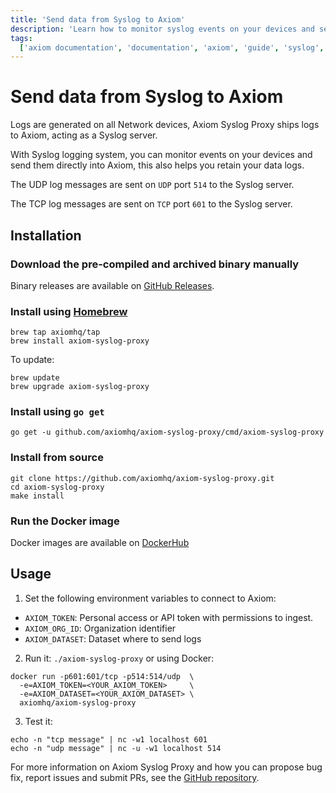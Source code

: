 ```yaml
---
title: 'Send data from Syslog to Axiom'
description: 'Learn how to monitor syslog events on your devices and send them directly into Axiom'
tags:
  ['axiom documentation', 'documentation', 'axiom', 'guide', 'syslog', 'syslog logs', 'tcp', 'udp', 'docker']
---
```


# Send data from Syslog to Axiom

Logs are generated on all Network devices, Axiom Syslog Proxy ships logs to Axiom, acting as a Syslog server.

With Syslog logging system, you can monitor events on your devices and send them directly into Axiom, this also helps you retain your data logs.

The UDP log messages are sent on `UDP` port `514` to the Syslog server.

The TCP log messages are sent on `TCP` port `601` to the Syslog server.

## Installation

### Download the pre-compiled and archived binary manually

Binary releases are available on [GitHub Releases](https://github.com/axiomhq/axiom-syslog-proxy/releases/latest).

### Install using [Homebrew](https://brew.sh)

```shell
brew tap axiomhq/tap
brew install axiom-syslog-proxy
```

To update:

```shell
brew update
brew upgrade axiom-syslog-proxy
```

### Install using `go get`

```shell
go get -u github.com/axiomhq/axiom-syslog-proxy/cmd/axiom-syslog-proxy
```

### Install from source

```shell
git clone https://github.com/axiomhq/axiom-syslog-proxy.git
cd axiom-syslog-proxy
make install
```

### Run the Docker image

Docker images are available on [DockerHub](https://hub.docker.com/r/axiomhq/axiom-syslog-proxy/tags)

## Usage

1. Set the following environment variables to connect to Axiom:

* `AXIOM_TOKEN`: Personal access or API token with permissions to ingest.
* `AXIOM_ORG_ID`: Organization identifier
* `AXIOM_DATASET`: Dataset where to send logs

2. Run it: `./axiom-syslog-proxy` or using Docker:

```shell
docker run -p601:601/tcp -p514:514/udp  \
  -e=AXIOM_TOKEN=<YOUR_AXIOM_TOKEN>     \
  -e=AXIOM_DATASET=<YOUR_AXIOM_DATASET> \
  axiomhq/axiom-syslog-proxy
```

3. Test it:

```shell
echo -n "tcp message" | nc -w1 localhost 601
echo -n "udp message" | nc -u -w1 localhost 514
```

For more information on Axiom Syslog Proxy and how you can propose bug fix, report issues and submit PRs, see the [GitHub repository](https://github.com/axiomhq/axiom-syslog-proxy).